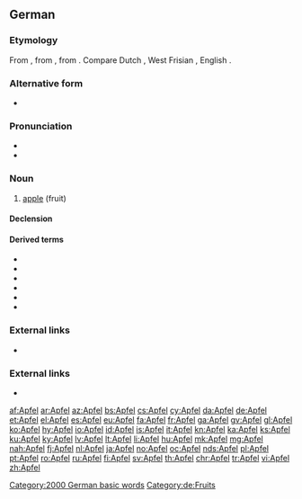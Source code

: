 {{also|Äpfel}}
==German==
{{wikipedia|dab=Apfel|lang=de}}

===Etymology===
From {{etyl|gmh|de}} {{term|apfel|lang=gmh}}, from {{etyl|goh|de}} {{term|apful|lang=goh}}, from {{etyl|gem-pro|de}} {{m|gem-pro|*aplaz}}. Compare Dutch {{term|appel|lang=nl}}, West Frisian {{term|apel|lang=fy}}, English {{term|apple|lang=en}}.

===Alternative form===
* {{l/de|Appel}} {{i|only colloquial; northern and central Germany}}

===Pronunciation===
* {{IPA|/ˈapfəl/|lang=de}}
* {{audio|De-Apfel.ogg|audio|lang=de}}

===Noun===
{{de-noun|m|Apfels|Äpfel|Äpfelchen}}

# [[apple]] (fruit)

====Declension====
{{de-decl-noun-m|s|pl=Äpfel}}

====Derived terms====
* {{l/de|apfelig}}
* {{l/de|der Apfel fällt nicht weit vom Stamm}}
* {{l/de|ein Apfel und ein Ei}}
* {{l/de|Granatapfel}}
* {{l/de|Apfelkuchen}}
* {{l/de|apfelgrün}}

===External links===
* {{R:Duden}}

[[Category:2000 German basic words]]
[[Category:de:Fruits]]

===External links===
* {{R:Duden}}

[[af:Apfel]]
[[ar:Apfel]]
[[az:Apfel]]
[[bs:Apfel]]
[[cs:Apfel]]
[[cy:Apfel]]
[[da:Apfel]]
[[de:Apfel]]
[[et:Apfel]]
[[el:Apfel]]
[[es:Apfel]]
[[eu:Apfel]]
[[fa:Apfel]]
[[fr:Apfel]]
[[ga:Apfel]]
[[gv:Apfel]]
[[gl:Apfel]]
[[ko:Apfel]]
[[hy:Apfel]]
[[io:Apfel]]
[[id:Apfel]]
[[is:Apfel]]
[[it:Apfel]]
[[kn:Apfel]]
[[ka:Apfel]]
[[ks:Apfel]]
[[ku:Apfel]]
[[ky:Apfel]]
[[lv:Apfel]]
[[lt:Apfel]]
[[li:Apfel]]
[[hu:Apfel]]
[[mk:Apfel]]
[[mg:Apfel]]
[[nah:Apfel]]
[[fj:Apfel]]
[[nl:Apfel]]
[[ja:Apfel]]
[[no:Apfel]]
[[oc:Apfel]]
[[nds:Apfel]]
[[pl:Apfel]]
[[pt:Apfel]]
[[ro:Apfel]]
[[ru:Apfel]]
[[fi:Apfel]]
[[sv:Apfel]]
[[th:Apfel]]
[[chr:Apfel]]
[[tr:Apfel]]
[[vi:Apfel]]
[[zh:Apfel]]